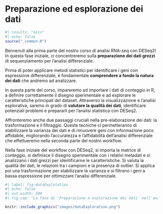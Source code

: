 # Preparazione ed esplorazione dei dati {#sec-preproc}

```r
#| results: "asis"
#| echo: false
source("_common.R")
```

::: {.content-hidden when-meta="features.advanced_analysis"}
Benvenuti alla prima parte del nostro corso di analisi RNA-seq con DESeq2! In questa fase iniziale, ci concentreremo sulla **preparazione dei dati grezzi** di sequenziamento per l'analisi differenziale.

Prima di poter applicare metodi statistici per identificare i geni con espressione differenziale, è fondamentale **comprendere a fondo la natura dei dati** che andremo ad analizzare.

In questa parte del corso, impareremo ad importare i dati di conteggio in R, a definire correttamente il disegno sperimentale e ad esplorare le caratteristiche principali del dataset. Attraverso la visualizzazione e l'analisi esplorativa, saremo in grado di **valutare la qualità dei dati**, identificare potenziali problemi e prepararli per l'analisi statistica con DESeq2.

Affronteremo anche due passaggi cruciali nella pre-elaborazione dei dati: la trasformazione e il filtraggio. Queste tecniche ci permetteranno di stabilizzare la varianza dei dati e di rimuovere geni con informazione poco affidabile, migliorando l'accuratezza e l'affidabilità dell'analisi differenziale che effettueremo nella seconda parte del nostro workflow.
:::

::: {.content-hidden unless-meta="features.advanced_analysis"}
Nella fase iniziale del workflow con DESeq2, si importa la matrice di conteggio, si definisce il disegno sperimentale con i relativi metadati e si analizzano i dati grezzi per identificarne le caratteristiche. Si valuta la qualità dei dati, le relazioni tra i campioni e la presenza di outlier. Si applica poi una trasformazione per stabilizzare la varianza e si filtrano i geni a bassa espressione per ottimizzare l'analisi differenziale.
:::

```r
#| label: fig-dataExplotation
#| echo: false
#| out.width: 500
#| fig-cap: "La fase di 'Preparazione e esplorazione dei dati' nell'analisi RNA-seq  consiste nell'organizzare,  visualizzare e  interpretare i dati grezzi  per  individuare pattern,  tendenze e  anomalie.  Questo processo  è cruciale per  preparare i dati  all'analisi differenziale e  ottenere risultati affidabili."

knitr::include_graphics("images/dataExploration.png")
```